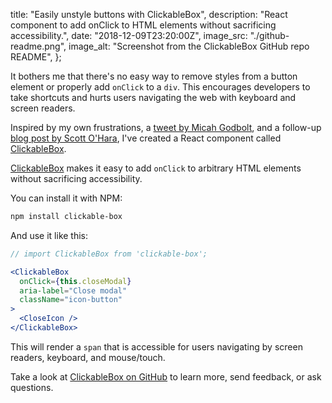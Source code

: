   title: "Easily unstyle buttons with ClickableBox",
  description:
    "React component to add onClick to HTML elements without sacrificing accessibility.",
  date: "2018-12-09T23:20:00Z",
  image_src: "./github-readme.png",
  image_alt: "Screenshot from the ClickableBox GitHub repo README",
};

It bothers me that there's no easy way to remove styles from a button element or properly add `onClick` to a `div`. This encourages developers to take shortcuts and hurts users navigating the web with keyboard and screen readers.

Inspired by my own frustrations, a [tweet by Micah Godbolt](https://twitter.com/micahgodbolt/status/1047218367432544257), and a follow-up [blog post by Scott O'Hara](https://www.scottohara.me/blog/2018/10/03/clickable-box-buttons.html), I've created a React component called [ClickableBox](https://github.com/danoc/clickable-box).

[ClickableBox](https://github.com/danoc/clickable-box) makes it easy to add `onClick` to arbitrary HTML elements without sacrificing accessibility.

You can install it with NPM:

```bash
npm install clickable-box
```

And use it like this:

```jsx
// import ClickableBox from 'clickable-box';

<ClickableBox
  onClick={this.closeModal}
  aria-label="Close modal"
  className="icon-button"
>
  <CloseIcon />
</ClickableBox>
```

This will render a `span` that is accessible for users navigating by screen readers, keyboard, and mouse/touch.

Take a look at [ClickableBox on GitHub](https://github.com/danoc/clickable-box) to learn more, send feedback, or ask questions.
